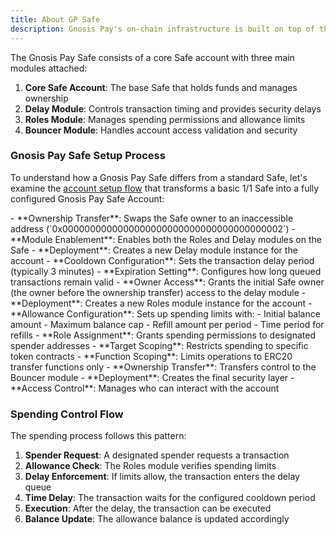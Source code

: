 ```yaml
---
title: About GP Safe
description: Gnosis Pay's on-chain infrastructure is built on top of the [Safe protocol](https://safe.global), providing a secure and programmable foundation for digital payments. Each user gets a unique Safe account that acts as their on-chain wallet, with additional modules that enable spending limits, time delays, and delegated spending capabilities.
---
```


The Gnosis Pay Safe consists of a core Safe account with three main modules attached:

1. **Core Safe Account**: The base Safe that holds funds and manages ownership
2. **Delay Module**: Controls transaction timing and provides security delays
3. **Roles Module**: Manages spending permissions and allowance limits
4. **Bouncer Module**: Handles account access validation and security

### Gnosis Pay Safe Setup Process

To understand how a Gnosis Pay Safe differs from a standard Safe, let's examine the [account setup flow](https://github.com/gnosispay/account-kit/blob/main/src/entrypoints/accounts-actions/accountSetup.ts#L88) that transforms a basic 1/1 Safe into a fully configured Gnosis Pay Safe Account:

<Steps titleSize="h3">
<Step title="Safe Configuration">
- **Ownership Transfer**: Swaps the Safe owner to an inaccessible address (`0x0000000000000000000000000000000000000002`)
- **Module Enablement**: Enables both the Roles and Delay modules on the Safe
</Step>

<Step title="Delay Module Setup">
- **Deployment**: Creates a new Delay module instance for the account
- **Cooldown Configuration**: Sets the transaction delay period (typically 3 minutes)
- **Expiration Setting**: Configures how long queued transactions remain valid
- **Owner Access**: Grants the initial Safe owner (the owner before the ownership transfer) access to the delay module
</Step>

<Step title="Roles Module Setup">
- **Deployment**: Creates a new Roles module instance for the account
- **Allowance Configuration**: Sets up spending limits with:
  - Initial balance amount
  - Maximum balance cap
  - Refill amount per period
  - Time period for refills
- **Role Assignment**: Grants spending permissions to designated spender addresses
- **Target Scoping**: Restricts spending to specific token contracts
- **Function Scoping**: Limits operations to ERC20 transfer functions only
- **Ownership Transfer**: Transfers control to the Bouncer module
</Step>

<Step title="Bouncer Module">
- **Deployment**: Creates the final security layer
- **Access Control**: Manages who can interact with the account
</Step>
</Steps>

### Spending Control Flow

The spending process follows this pattern:

1. **Spender Request**: A designated spender requests a transaction
2. **Allowance Check**: The Roles module verifies spending limits
3. **Delay Enforcement**: If limits allow, the transaction enters the delay queue
4. **Time Delay**: The transaction waits for the configured cooldown period
5. **Execution**: After the delay, the transaction can be executed
6. **Balance Update**: The allowance balance is updated accordingly
